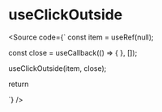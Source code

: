 
<Meta title="hook/useClickOutside" />

# useClickOutside

<Source code={`
  const item = useRef(null);

  const close = useCallback(() => {
  }, []);

  useClickOutside(item, close);

  return <div rel={item}></div>
`} />
